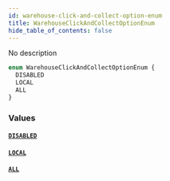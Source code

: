 ```yaml
---
id: warehouse-click-and-collect-option-enum
title: WarehouseClickAndCollectOptionEnum
hide_table_of_contents: false
---
```


No description

```graphql
enum WarehouseClickAndCollectOptionEnum {
  DISABLED
  LOCAL
  ALL
}
```

### Values

#### [`DISABLED`](#)

#### [`LOCAL`](#)

#### [`ALL`](#)
